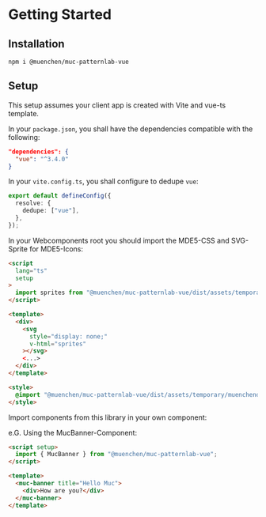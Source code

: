 
<Meta title="Getting Started" />

# Getting Started

## Installation

```shell
npm i @muenchen/muc-patternlab-vue
```

## Setup

This setup assumes your client app is created with Vite and vue-ts template.

In your `package.json`, you shall have the dependencies compatible with the following:

```json
"dependencies": {
  "vue": "^3.4.0"
}
```

In your `vite.config.ts`, you shall configure to dedupe `vue`:

```ts
export default defineConfig({
  resolve: {
    dedupe: ["vue"],
  },
});
```

In your Webcomponents root you should import the MDE5-CSS and SVG-Sprite for MDE5-Icons:

```html
<script
  lang="ts"
  setup
>
  import sprites from "@muenchen/muc-patternlab-vue/dist/assets/temporary/muc-icons.svg?raw";
</script>

<template>
  <div>
    <svg
      style="display: none;"
      v-html="sprites"
    ></svg>
    <...>
  </div>
</template>

<style>
  @import "@muenchen/muc-patternlab-vue/dist/assets/temporary/muenchende-style.css";
</style>
```

Import components from this library in your own component:

e.G. Using the MucBanner-Component:

```html
<script setup>
  import { MucBanner } from "@muenchen/muc-patternlab-vue";
</script>

<template>
  <muc-banner title="Hello Muc">
    <div>How are you?</div>
  </muc-banner>
</template>
```
